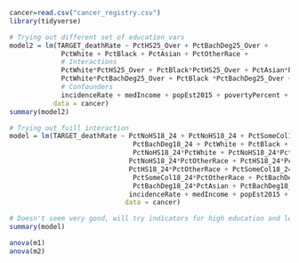 ```r
cancer=read.csv("cancer_registry.csv")
library(tidyverse)
```

```r
# Trying out different set of education vars
model2 = lm(TARGET_deathRate ~ PctHS25_Over + PctBachDeg25_Over + 
             PctWhite + PctBlack + PctAsian + PctOtherRace +
             # Interactions
             PctWhite*PctHS25_Over + PctBlack*PctHS25_Over + PctAsian*PctHS25_Over + PctOtherRace*PctHS25_Over +
             PctWhite*PctBachDeg25_Over + PctBlack *PctBachDeg25_Over + PctAsian *PctBachDeg25_Over + PctOtherRace *PctBachDeg25_Over +
             # Confounders
             incidenceRate + medIncome + popEst2015 + povertyPercent + MedianAge,
           data = cancer)
summary(model2)      
```

```r
# Trying out fuill interaction
model = lm(TARGET_deathRate ~ PctNoHS18_24 + PctNoHS18_24 + PctSomeCol18_24 +
                               PctBachDeg18_24 + PctWhite + PctBlack + PctAsian + PctOtherRace +
                               PctNoHS18_24*PctWhite + PctNoHS18_24*PctBlack + PctNoHS18_24*PctAsian + 
                              PctNoHS18_24*PctOtherRace + PctHS18_24*PctWhite + PctHS18_24*PctBlack + PctHS18_24*PctAsian + 
                              PctHS18_24*PctOtherRace + PctSomeCol18_24*PctWhite + PctSomeCol18_24*PctBlack + PctSomeCol18_24*PctAsian + 
                               PctSomeCol18_24*PctOtherRace + PctBachDeg18_24*PctWhite + PctBachDeg18_24*PctBlack+ 
                               PctBachDeg18_24*PctAsian + PctBachDeg18_24*PctOtherRace +
                              incidenceRate + medIncome + popEst2015 + povertyPercent + MedianAge,
                             data = cancer)

# Doesn't seem very good, will try indicators for high education and low education
summary(model)             
```

```r
anova(m1)
anova(m2)
```


